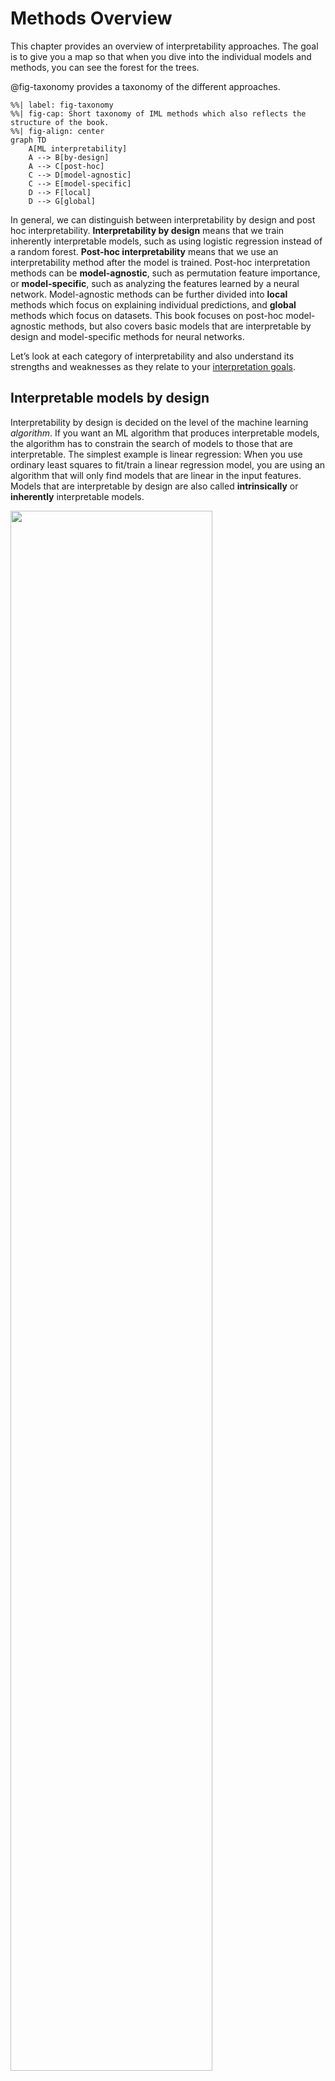 # Methods Overview

This chapter provides an overview of interpretability approaches.
The goal is to give you a map so that when you dive into the individual models and methods, you can see the forest for the trees.

@fig-taxonomy provides a taxonomy of the different approaches.

```mermaid
%%| label: fig-taxonomy
%%| fig-cap: Short taxonomy of IML methods which also reflects the structure of the book.
%%| fig-align: center
graph TD
    A[ML interpretability]
    A --> B[by-design]
    A --> C[post-hoc]
    C --> D[model-agnostic]
    C --> E[model-specific]
    D --> F[local]
    D --> G[global]
```

In general, we can distinguish between interpretability by design and post hoc interpretability.
**Interpretability by design** means that we train inherently interpretable models, such as using logistic regression instead of a random forest.
**Post-hoc interpretability** means that we use an interpretability method after the model is trained.
Post-hoc interpretation methods can be **model-agnostic**, such as permutation feature importance, or **model-specific**, such as analyzing the features learned by a neural network.
Model-agnostic methods can be further divided into **local** methods which focus on explaining individual predictions, and **global** methods which focus on datasets.
This book focuses on post-hoc model-agnostic methods, but also covers basic models that are interpretable by design and model-specific methods for neural networks.

Let's look at each category of interpretability and also understand its strengths and weaknesses as they relate to your [interpretation goals](#goals).

## Interpretable models by design 

Interpretability by design is decided on the level of the machine learning *algorithm*.
If you want an ML algorithm that produces interpretable models, the algorithm has to constrain the search of models to those that are interpretable.
The simplest example is linear regression:
When you use ordinary least squares to fit/train a linear regression model, you are using an algorithm that will only find models that are linear in the input features.
Models that are interpretable by design are also called **intrinsically** or **inherently** interpretable models.

![](./images/interpretable-box.png){width=80% fig-align="center"}

This book covers the most basic interpretability by design approaches:

- [Linear regression](#limo)
- [Logistic regression](#logistic)
- [Linear model extensions](#extend-lm)
- [Decision trees](#tree)
- [Decision rules](#rules)
- [RuleFit](#rulefit)


<!-- more than completely interpretable models -->
Besides these approaches ones, there are many more approaches to interpretable models, ranging from extensions of these basic approaches to very specialized approaches.
To include all of them would be impossible, so I have focused on the most basic ones.
Here are a some examples of other interpretable-by-design approaches:

- Prototype-based neural networks for image classification, called ProtoViT [@ma2024interpretable]. These neural networks are trained so that the image classification is a weighted sum of prototypes (special images from the training data) and sub-prototypes.
- @yang2024inherently proposed inherently interpretable tree ensembles which are boosted trees (e.g., with XGBoost) with adjusted hyperparameters, such as low max depth, a different representation, where feature effects are sorted into main effects and interactions, and some pruning of effects. This approach mixes both interpretability by-design and post-hoc interpretability.
- Model-based boosting, which is an additive modeling framework. The final model is a sum of different effects, which can be linear effects, splines, tree stumps, ... [@buhlmann2007boosting].
- Generalized additive models with automatic interaction detection [@caruana2015intelligible].

But how interpretable are intrinsically interpretable models?
Approaches to interpretable models are wildly different and so are the ways in which we interpret them.
Let's talk about the scope of interpretability, which helps us sort the approaches:

- **The model is entirely interpretable.** Example: small decision tree can be visualized realistically as an entire model. Or linear regression model with not too many coefficients.
This scope level is a tough requirement, and again a bit fuzzy at the same time.
My stance is that **entirely interpretable** may only be used for the simplest of models such as very sparse linear regression or very short trees, if at all.
- **Parts of the model are interpretable.** While a regression model with hundreds of features may not be "entirely interpretable", we can still interpret the individual coefficients associated with the features. Or if you have a huge decision list, you can still inspect individual rules. 
- **The model predictions are interpretable.**
Some approaches allow to interpret individual predictions.
Let's say you would develop a k-nearest neighbor like ML algorithm, but for images.
To classify an image, take the k most similar images and return the most common class.
A prediction is fully explained by showing the k similar images.
Or for decision trees, a prediction is explained by returning the decision list that lead to the prediction.

The scope of interpretability is another tool you can use to understand a new interpretability approach you are learning about.
Ask yourself: At which level(s) of interpretability does it operate?

<!-- Strengths and Limitations -->
Models that are interpretable by-design are usually easier to debug and improve, because we get insights into their inner workings.
But how easy they make your job of improving the model depends a lot on the approach.

Interpretability by-design also shines when it comes to justifying models and outputs to others, as they often faithfully explain how predictions were made.
They also tend to  make it easier to check with domain experts that the models are consistent with domain knowledge.
Many data-driven fields already have established (interpretable) modeling approaches, such as logistic regression in medical research.

When it comes to discovering insights, interpretable models are a mixed bag.
They make it easy to extract insights about the models themselves.
But it gets tricker when it comes to data insights, because of the need for a theoretical link between model structure and data.
To interpret the model in place of the data, you have to assume that the model structure reflects the world -- something statisticians work very hard on and needs a lot of assumptions.
But what if there is a model with better predictive performance?
You would have to argue why the interpretable model represents the data correctly, even though its predictive performance is inferior.
In addition, there are often multiple models with similar performance, but different interpretations, which makes our job more difficult.
This is called the Rashomon effect.
The problem with this model multiplicity is that it makes it very unclear which model to interpret.

::: {.callout-info}

The Japanese movie Rashomon from 1950 tells four different versions of a murder story.
While each version can explain the events equally well, they are are incompatible with each other. 
This phenomenon was named the Rashomon effect.

:::


## Post-hoc interpretability

Post-hoc methods are applied after the model has been trained.
These methods can be either model-agnostic or model-specific: 

- Model-agnostic: We ignore what's *inside* the model and only analyze how the model output changes with respect to changes in the feature inputs. For example, permuting a feature and measuring how much the model error increases.
- Model-specific: We analyze parts of the model them to better understand it. This can be  analyzing which types of images a neuron responds the most in a neural network, or the Gini importance in random forests.

### Model-agnostic methods {#agnostic}

Model-agnostic methods work by the SIPA principle: **sample** from the data, perform an **intervention** on the data, get the **predictions** for the manipulated data, and **aggregate** the results. [@scholbeck2020sampling]
An example is permutation feature importance:
We take the data (sample), intervene on the data by permuting it, get the model predictions, and compute the model error again and compare it to the original loss (aggregation).


![](./images/agnostic-black-box.png){width=80% fig-align="center"}


Model-agnostic interpretation separates the model interpretation from the model training. 
Looking at this from a more higher level, the modeling process gains another layer: It starts with the world which, we capture in the form of data, from which we learn a model.
On top of that model we have interpretability methods for humans to consume.
See @fig-big-picture.
For model-agnostic methods, we have this separation, while for interpretability by-design, we have model and interpretability layers merged into one.


![The big picture of explainable machine learning. The real world goes through many layers before it reaches the human in the form of explanations.](./images/big-picture.png){#fig-big-picture}

Separating the explanations from the machine learning model (= model-agnostic interpretation methods) has some advantages [@ribeiro2016model].
The biggest strength is flexibility in both the choice of model and the choice of interpretation method.
For example, if you're visualizing feature effects of an XGBoost model with the PDP, you can even change the underlying model and still use the same type of interpretation.
Or, if you no longer like the PDP, you can use ALE without having to change the underlying XGBoost model.
But if you are using a linear regression model and interpreting the coefficients, switching to a rule-based classifier will also change the means of interpretation.
Some methods even give you flexibility in the feature representation used to create the explanations:
For example, you can create explanations based on image patches instead of pixels when explaining image classifier outputs.

Model-agnostic interpretation methods can be further divided into local and global methods.
[Local methods](#local-methods) aim to explain **individual predictions**, while [global methods](#global-methods) describe how features affect predictions **on average**.

#### Local model-agnostic post hoc methods {#local-methods}

Local interpretation methods explain individual predictions.
Approaches in this category are quite diverse:

* [Ceteris paribus](#ceteris-paribus)  plots show how changing a feature changes a prediction.
* [Individual conditional expectation curves](#ice) show how changing one feature changes the prediction of multiple data points.
* [Local surrogate models (LIME)](#lime) explain a prediction by replacing the complex model with a locally interpretable model.
* [Scoped rules (anchors)](#anchors) are rules that describe which feature values "anchor" a prediction, meaning that no matter how many of the other features you change, the prediction remains fixed.
* [Counterfactual explanations](#counterfactual) explain a prediction by examining which features would need to be changed to achieve a desired prediction.
* [Shapley values](#shapley) are an attribution method that fairly assigns the prediction to individual features.
* [SHAP](#shap) is a computation method for Shapley values, but also suggest global interpretation methods based on combinations of Shapley values across the data.

LIME and Shapley values (and SHAP) are attribution methods that explain a data point's prediction as the sum of feature effects.
Other methods, such as ceteris paribus and ICE, focus on individual features and how sensitive the prediction function is to those features. 
Methods such as counterfactual explanations and Anchors fall somewhere in the middle, relying on a subset of the features to explain a prediction.

<!-- Strengths and Limitations -->
For model debugging, local methods provide a "zoomed in" view that can be useful for understanding edge cases or studying unusual predictions.
For example, you can look at explanations for the prediction with the worst prediction error and see if it's just a difficult data point to predict, or if maybe your model isn't good enough, or the data point is mislabeled. 
Beyond that, it's the global model-agnostic methods that are more useful for model improvements. 

When it comes to using local interpretation methods to justify individual predictions, the usefulness is mixed:
Methods such as ceteris paribus and counterfactual explanations can be very useful for justifying model predictions because they faithfully reflect the raw model predictions.
Attribution methods like SHAP or LIME are themselves a kind of "model" (or at least more complex estimates) on top of the model being explained and therefore may not be as useful for some high-stakes justification purposes [@rudin2019stop].

Local methods can be useful for data insights.
Attribution methods such as Shapley values work with a reference dataset and therefore allow comparing the current prediction with different subsets, allowing different questions to be asked.
In general the usefulness of model-agnostic interpretation for both local and global methods depends on model performance. 
Ceteris paribus plots and ICE are also useful for (local) model insight.

::: {.callout-tip}

You can apply post-hoc methods to models that are interpretable by-design.

:::


#### Global model-agnostic post-hoc methods {#global-methods}

Global methods describe the average behavior of a machine learning model across a dataset.
In this book, you will learn about the following model-agnostic global interpretation techniques:

* The [partial dependence plot](#pdp) is a feature effect method.
* [Accumulated local effect plots](#ale) is another feature effect method that works when features are dependent.
* [Feature interaction (H-statistic)](#interaction) quantifies the extent to which the prediction is the result of joint effects of the features.
* [Functional decomposition](#decomposition) is a central idea of interpretability and a technique for decomposing prediction function into smaller parts.
* [Permutation feature importance](#feature-importance) measures the importance of a feature as an increase in loss when the feature is permuted.
* [Leave one feature out (LOFO)](#lofo) removes a feature and measures the increase in loss after retraining the model without that feature.
* [Surrogate models](#global) replaces the original model with a simpler model for interpretation.
* [Prototypes and criticisms](#proto) are representative data points of a distribution and can be used to improve interpretability.

Two broad categories within global model-agnostic method are **feature effects** and **feature importance**.
Feature effects (PDP, ALE, H-statistic, decomposition) are about showing the relationship between inputs and outputs.
Feature importance (PFI, LOFO, SHAP importance, ...) is about ranking the features by importance, where importance is defined by each of the methods separately. 

<!-- goals -->
Since global interpretation methods describe average behavior, they are particularly useful when the modeler wants to debug a model.
In particular, LOFO is related to feature selection methods and is particular useful for model improvement.

To justify the models to stakeholders, global interpretation methods can provide some broad strokes such as which features were relevant.
You can also use global methods in combination with inherently interpretable models.
For example, while decision rule lists make it easy to justify individual predictions, you may also want to justify the model itself by showing which features were important over all.

Global methods are often expressed as expected values based on the distribution of the data.
For example, the [partial dependence plot](#pdp), a feature effect plot, is the expected prediction when all other features are marginalized out.
This is what makes these methods so useful for understanding the general mechanisms in the data.
My colleagues and I have actually written papers about the PDP and PFI and how they can be used to infer properties about the data [@molnar2023relating,freiesleben2024scientific].

::: {.callout-tip}

By applying global methods to subsets of your data, you can turn those global methods into "group-wise" or "regional" methods.
We will see this in action in the examples in this book.

:::

### Model-specific post-hoc methods

As the name implies, post-hoc model-specific methods applied after model training but only work for specific machine learning models. 

![](./images/specific-black-box.png){width=80% fig-align="center"}

There are many such examples, ranging from Gini importance for random forests to computing odds ratios for logistic regression.
This book focuses on post-hoc interpretation methods for neural networks.

To make predictions with a neural network, the input data is passed through many layers of multiplication with the learned weights and through non-linear transformations.
A single prediction can involve millions of mathematical operations depending on the architecture of the neural network.
There is no chance that we humans can follow the exact mapping from data input to prediction.
We would have to consider millions of weights interacting in complex ways to understand a neural network's prediction.
To interpret the behavior and predictions of neural networks, we need specific interpretation methods.
Neural networks are an interesting target for interpretation interpretation target because neural networks learn features and concepts in their hidden layers.
We can leverage that they are gradient-based for computationally efficient methods.

The neural network chapters cover the following techniques that answer different questions:

- [Learned Features](#feature-visualization): What features did the neural network learn?
- [Pixel Attribution (Saliency Maps)](#pixel-attribution): How did each pixel contribute to a particular prediction?
- [Concepts](#neural-concepts): What more abstract concepts did the neural network learn?
-  [Adversarial Examples](#adversarial) are closely related to [counterfactual explanations](#counterfactual): How can we fool the neural network?
-  [Influential Instances](#influential) is a more general approach with a fast implementation for gradient-based methods like neural networks: How influential was a training data point for a given prediction?

In general, the biggest strength of model-specific methods, in general, is the ability to discover learn about the models themselves.
This can also help improve the model and justify it to others. 
When it comes to data insights, model-specific methods have similar problems as intrinsically interpretable models:
They need a theoretical justification for why the model interpretation reflects the data. 

## The lines are blurred

I've presented different neat categories.
But in reality, the lines between by-design and post-hoc are blurry.
Just a few examples:

- Is logistic regression an intrinsically interpretable model? You have to post-process the coefficients to interpret the odds ratios. And if you want to interpret the model effects at the level of probabilities, you have to compute marginal effects, which can definitely be seen as a post-hoc interpretation method (which can also be applied to other models).
- Boosted tree ensembles are not considered interpretable. But if you set the maximum tree depth to 1, you get boosted tree stumps, which gives you something like a generalized additive model.
- Shapley values to explain individual predictions are solidly classified as model-agnostic. To explain a linear regression prediction, you can multiply each feature value with it's coefficient. These are called effects then. In addition, you can subtract from each effect the average effect from the data. If you do these things, you have computed Shapley values.

The moral of the story.
Interpretability is a fuzzy concept.
Embrace that fuzziness, don't get too attached to one approach, but feel free to mix and match approaches.

[^interpretability-symbolic-regression]: Whether or not symbolic regression is interpretable is probably based on how much the "interpreter" likes algebra.


